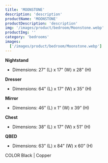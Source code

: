 ```yaml
---
title: 'MOONSTONE'
description: 'description'
productName: 'MOONSTONE'
productDescription: 'description'
img: '/images/product/bedroom/Moonstone.webp'
productImg: ''
category: 'bedrooms'
images:
  ['/images/product/bedroom/Moonstone.webp']
---
```


**Nightstand**

- Dimensions: 27” (L) x 17” (W) x 28” (H)

**Dresser**

- Dimensions: 64” (L) x 17” (W) x 35” (H)

**Mirror**

- Dimensions: 46” (L) x 1” (W) x 39” (H)

**Chest**

- Dimensions: 38” (L) x 17” (W) x 51” (H)

**QBED**

- Dimensions: 63” (L) x 84” (W) x 60” (H)

COLOR Black | Copper
